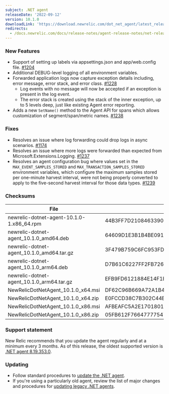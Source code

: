 ```yaml
---
subject: .NET agent
releaseDate: '2022-09-12'
version: 10.1.0
downloadLink: 'https://download.newrelic.com/dot_net_agent/latest_release'
redirects:
  - /docs.newrelic.com/docs/release-notes/agent-release-notes/net-release-notes/net-agent-1010
---
```


### New Features
* Support of setting up labels via appsettings.json and app/web.config file. [#1204](https://github.com/newrelic/newrelic-dotnet-agent/pull/1204)
* Additional DEBUG-level logging of all environment variables.
* Forwarded application logs now capture exception details including, error message, error stack, and error class. [#1228](https://github.com/newrelic/newrelic-dotnet-agent/pull/1228)
  * Log events with no message will now be accepted if an exception is present in the log event.
  * The error stack is created using the stack of the inner exception, up to 5 levels deep, just like existing Agent error reporting.
* Adds a new `SetName()` method to the Agent API for spans which allows customization of segment/span/metric names. [#1238](https://github.com/newrelic/newrelic-dotnet-agent/pull/1238)

### Fixes
* Resolves an issue where log forwarding could drop logs in async scenarios. [#1174](https://github.com/newrelic/newrelic-dotnet-agent/pull/1201)
* Resolves an issue where more logs were forwarded than expected from Microsoft.Extensions.Logging. [#1237](https://github.com/newrelic/newrelic-dotnet-agent/pull/1237)
* Resolves an agent configuration bug where values set in the `MAX_EVENT_SAMPLES_STORED` and `MAX_TRANSACTION_SAMPLES_STORED` environment variables, which configure the maximum samples stored per one-minute harvest interval, were not being properly converted to apply to the five-second harvest interval for those data types. [#1239](https://github.com/newrelic/newrelic-dotnet-agent/pull/1239)

### Checksums
| File | SHA - 256  Hash |
| ---| ---|
| newrelic-dotnet-agent-10.1.0-1.x86_64.rpm | 44B3FF7D21084633900F26EA1174DA58562100EC5469BDD9C297E608435C3F1D |
| newrelic-dotnet-agent_10.1.0_amd64.deb | 64609D1E3B1B4BE0912F723CED0EA629DA4E5129F676E2B20A83830714D1E63F |
| newrelic-dotnet-agent_10.1.0_amd64.tar.gz | 3F479B759C6FC953FD8DB2954C4E0577AB51DD22185B2EA44948BAFB2D67A74A |
| newrelic-dotnet-agent_10.1.0_arm64.deb | D7B61C6227FF2FB7269DD777F475BFA6E56EB39E98D66078339FF74E63D174A1 |
| newrelic-dotnet-agent_10.1.0_arm64.tar.gz | EFB9FD6121884E14F1EA8D48324D48DA216CD0FFDAA6CC356FB82DEC3D7215C3 |
| NewRelicDotNetAgent_10.1.0_x64.msi | DF62C96B669A72A1B428A1F8DDD14453DA58DE36BE74BD5FC05D8571365BC610 |
| NewRelicDotNetAgent_10.1.0_x64.zip | E0FCCD38C7B302C44B2892FA41B05536B75C7E8576FB4491EF6B6BFB987237AD |
| NewRelicDotNetAgent_10.1.0_x86.msi | AFBEAFC5A2E1701801FB2181DBD3445CA26C3F08BE87EB8BE098988A2CA36026 |
| NewRelicDotNetAgent_10.1.0_x86.zip | 05FB612F76647777547F1E105960D55C08DF8296E348986C56CB558DB83830BB |

### Support statement

New Relic recommends that you update the agent regularly and at a minimum every 3 months. As of this release, the oldest supported version is [.NET agent 8.19.353.0](/docs/release-notes/agent-release-notes/net-release-notes/net-agent-8193530).

### Updating

* Follow standard procedures to [update the .NET agent](/docs/agents/net-agent/installation-configuration/update-net-agent).
* If you're using a particularly old agent, review the list of major changes and procedures for [updating legacy .NET agents](/docs/agents/net-agent/troubleshooting/upgrade-legacy-net-agents).
